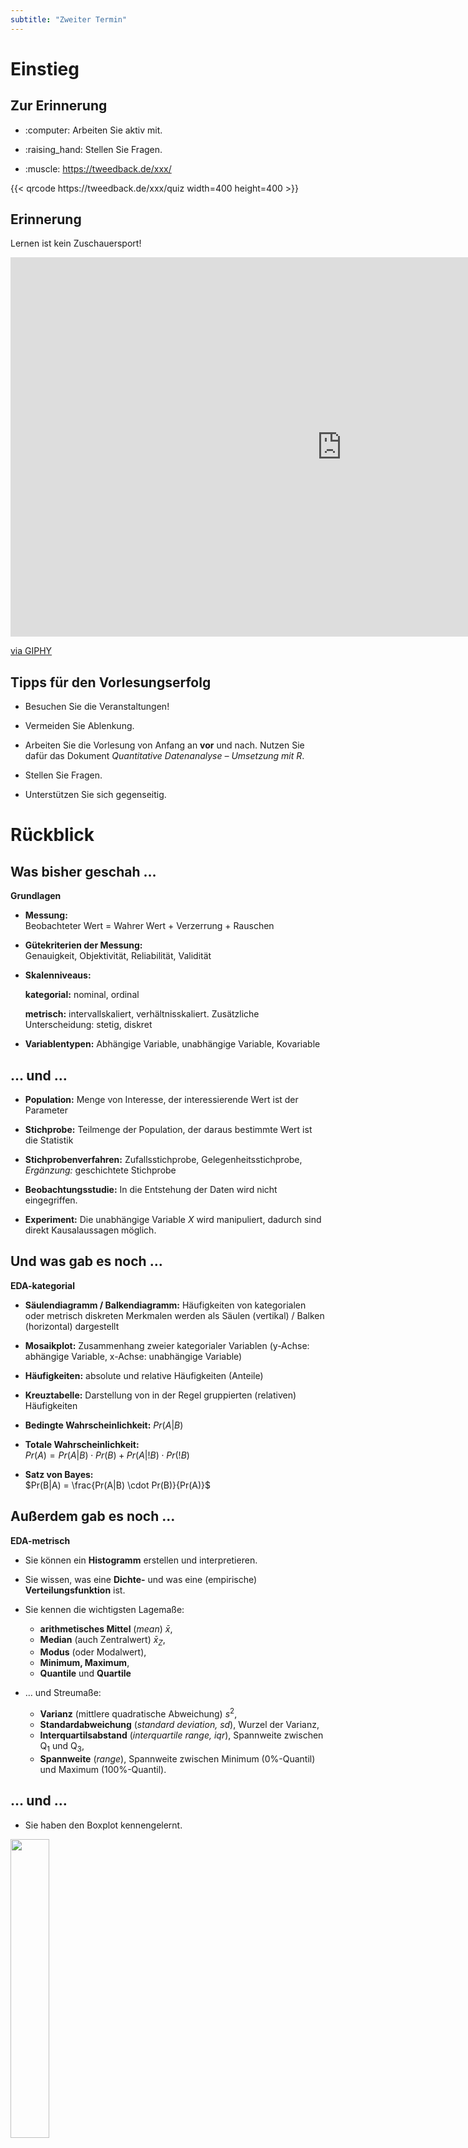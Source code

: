 ---
subtitle: "Zweiter Termin"
---

# Einstieg

## Zur Erinnerung

-   :computer: Arbeiten Sie aktiv mit.

-   :raising_hand: Stellen Sie Fragen.

-   :muscle: <https://tweedback.de/xxx/>

::: center
{{< qrcode https://tweedback.de/xxx/quiz width=400 height=400 >}}
:::

## Erinnerung

Lernen ist kein Zuschauersport!

::: center
<iframe src="https://giphy.com/embed/3o6Zt90p6NgiyoN4Mo" width="1060" height="607" frameBorder="0" class="giphy-embed" allowFullScreen>

</iframe>

::: footnote
[via GIPHY](https://media.giphy.com/media/3o6Zt90p6NgiyoN4Mo/giphy.gif)
:::
:::

## Tipps für den Vorlesungserfolg

-   Besuchen Sie die Veranstaltungen!

-   Vermeiden Sie Ablenkung.

-   Arbeiten Sie die Vorlesung von Anfang an **vor** und nach. Nutzen Sie dafür das Dokument *Quantitative Datenanalyse -- Umsetzung mit R*. 

-   Stellen Sie Fragen.

-   Unterstützen Sie sich gegenseitig.

# Rückblick

## Was bisher geschah ...

**Grundlagen**

-   **Messung:**\
    Beobachteter Wert = Wahrer Wert + Verzerrung + Rauschen

-   **Gütekriterien der Messung:**\
    Genauigkeit, Objektivität, Reliabilität, Validität

-   **Skalenniveaus:**

    [**kategorial:**]{.green} nominal, ordinal

    [**metrisch:**]{.green} intervallskaliert, verhältnisskaliert. Zusätzliche Unterscheidung: stetig, diskret

-   **Variablentypen:** Abhängige Variable, unabhängige Variable, Kovariable

## ... und ...

-   **Population:** Menge von Interesse, der interessierende Wert ist der Parameter

-   **Stichprobe:** Teilmenge der Population, der daraus bestimmte Wert ist die Statistik

-   **Stichprobenverfahren:** Zufallsstichprobe, Gelegenheitsstichprobe, *Ergänzung:* geschichtete Stichprobe

-   **Beobachtungsstudie:** In die Entstehung der Daten wird nicht eingegriffen.

-   **Experiment:** Die unabhängige Variable $X$ wird manipuliert, dadurch sind direkt Kausalaussagen möglich.

## Und was gab es noch ... {.smaller}

**EDA-kategorial**

-   **Säulendiagramm / Balkendiagramm:** Häufigkeiten von kategorialen oder metrisch diskreten Merkmalen werden als Säulen (vertikal) / Balken (horizontal) dargestellt

-   **Mosaikplot:** Zusammenhang zweier kategorialer Variablen (y-Achse: abhängige Variable, x-Achse: unabhängige Variable)

-   **Häufigkeiten:** absolute und relative Häufigkeiten (Anteile)

-   **Kreuztabelle:** Darstellung von in der Regel gruppierten (relativen) Häufigkeiten

-   **Bedingte Wahrscheinlichkeit:** [$Pr(A|B)$]{.small}

-   **Totale Wahrscheinlichkeit:**\
    [$Pr(A) = Pr(A|B) \cdot Pr(B) + Pr(A|!B) \cdot Pr(!B)$]{.small}

-   **Satz von Bayes:**\
    [$Pr(B|A) = \frac{Pr(A|B) \cdot Pr(B)}{Pr(A)}$]{.small}

## Außerdem gab es noch ... {.smaller}

**EDA-metrisch**

-   Sie können ein **Histogramm** erstellen und interpretieren.

-   Sie wissen, was eine **Dichte-** und was eine (empirische) **Verteilungsfunktion** ist.

-   Sie kennen die wichtigsten Lagemaße:

    -   [**arithmetisches Mittel** (*mean*) $\bar x$,]{.small}
    -   [**Median** (auch Zentralwert) $\bar x_Z$,]{.small}
    -   [**Modus** (oder Modalwert),]{.small}
    -   [**Minimum, Maximum**,]{.small}
    -   [**Quantile** und **Quartile**]{.small}

-   ... und Streumaße:

    -   [**Varianz** (mittlere quadratische Abweichung) $s^2$,]{.small}
    -   [**Standardabweichung** (*standard deviation, sd*), Wurzel der Varianz,]{.small}
    -   [**Interquartilsabstand** (*interquartile range, iqr*), Spannweite zwischen Q~1~ und Q~3~,]{.small}
    -   [**Spannweite** (*range*), Spannweite zwischen Minimum (0%-Quantil) und Maximum (100%-Quantil).]{.small}

## ... und ...

-   Sie haben den Boxplot kennengelernt.

::: center
![](img/Memes/Meme_Boxplot.jpg){width="35%"}
:::

## Heutiges Thema 🏫

-   Wiederholung Inferenzstatistik: Statistisches Schätzen und statistisches Testen



# Statistisches Schätzen

## Was Sie lernen 👩‍🏫

-   Wir wollen und können über die Daten hinaus gehen -- dabei müssen wir aber Unsicherheit berücksichtigen.

-   Sie wissen was ein Punktschätzer ist.

-   Sie wissen, was ein Standardfehler angibt und was Konfidenzintervalle (nicht) sind.

::: center
<iframe src="https://giphy.com/embed/MRsWGk355jTJXeQfvf" width="320" height="180" frameBorder="0" class="giphy-embed" allowFullScreen>

</iframe>

::: footnote
[via GIPHY](https://giphy.com/gifs/abcnetwork-MRsWGk355jTJXeQfvf)
:::
:::

Einstieg: <https://fomshinyapps.shinyapps.io/Sampling/>


## Wiederholung Inferenz

-   Der uns interessierende Wert in der **(Ziel-)Population** wird [(wahrer) Wert des Parameter]{.blue} genannt: $\color{blue}{\beta, \mu, \pi, \ldots}$

-   Der auf Basis einer **Stichprobe** berechnete Wert wird [Schätzwert]{.green} genannt. $\color{green}{\hat{\beta}=b, \hat{\mu}=\bar{y}, \hat{\pi}=p,\ldots}$

$$\color{green}{Schätzwert} = \color{blue}{Wert\,Parameter} + Verzerrung + Rauschen$$

::: footnote
Quelle: [Bueno de Mesquita und Fowler (2021)](https://press.princeton.edu/books/paperback/9780691214351/thinking-clearly-with-data): Estimate = Estimand + Bias + Noise
:::

## Punktschätzung -- Unverzerrt

::: columns
::: {.column width="50%"}
![](img/Memes/Meme_Unsicherheit.jpg){fig-align="center" width="75%"}
:::

::: {.column width="50%"}
![](img/Animationen/Estimate.gif){fig-align="center" width="100%"}
:::
:::

## Punktschätzung -- Verzerrt

::: columns
::: {.column width="50%"}
<br> ![](img/Memes/Meme_Bias.jpg){fig-align="center" width="95%"}
:::

::: {.column width="50%"}
![](img/Animationen/Estimate-Biased.gif){fig-align="center" width="100%"}
:::
:::

## Bootstrapping

::: center
![](img/Sonstige/Schema_Bootstrap.png){fig-align="center" width="80%"}

::: footnote
Quelle: [Allen Downey: tinyurl.com/inference3](https://tinyurl.com/inference3)
:::
:::

## Konfidenzintervall

::: columns
::: {.column width="50%"}
![](img/Memes/Meme_Konfidenzintervall.jpg){fig-align="center" width="75%"}
:::

::: {.column width="50%"}
![](img/Animationen/Confidence.gif){fig-align="center" width="100%"}
:::
:::

## Fallstudie 💻

::: columns
::: {.column width="50%"}
-   posit Cloud: In **Ihr** Projekt einloggen.

::: center
![](img/Software/posit_Project_StatistischeModellierung.png){width="80%"}
:::
:::

::: {.column width="50%"}
-   Lokal: RStudio durch Klick auf `StatMod_WiSe25.Rproj` starten oder RStudio aufrufen, das letzte Projekt müsste automatisch geladen werden.

::: center
![](img/Software/RStudio_Project_StatistischeModellierung.png){width="60%"}
:::
:::
:::

Öffnen Sie die Datei `Früherkennung-Inferenz.qmd` im Ordner `fallstudien`.

## 🎤 Konfidenzintervall

::: center
<iframe src="https://www.causeweb.org/cause/resources/fun/songs/call-it-maybe" title width="100%" height="500" style="border:none;">
</iframe>

::: {.footnote}
Quelle: <https://www.causeweb.org/cause/resources/fun/songs/call-it-maybe>
:::
:::

# Statistisches Testen

## Was Sie lernen 👩‍🏫

- Sie stellen Null- und Alternativhypothesen auf.

- Sie simulieren die Verteilung unter der Nullhypothese und ermitteln den p-Wert.

- Sie lernen die Fehlermöglichkeiten beim statistischen Testen kennen.


## Simulation $H_0$

::: center
![](img/Sonstige/Schema_Simulation.png){fig-align="center" width="80%"}

::: {.footnote}
Quelle: [Allen Downey: tinyurl.com/inference3](https://tinyurl.com/inference3)
:::
:::

## p-Wert (I/II)

::: {.columns}

:::: {.column width="50%"}
<br>
![](img/Memes/Meme_pWert.jpg){fig-align="center" width="75%"}
::::

:::: {.column width="50%"}
![](img/Animationen/P0.gif){fig-align="center" width="100%"}
::::
:::

## p-Wert (II/II)

::: {.columns}

:::: {.column width="50%"}
![](img/Memes/Meme_H0verwerfen.jpg){fig-align="center" width="75%"}
::::

:::: {.column width="50%"}
![](img/Animationen/P1.gif){fig-align="center" width="100%"}
::::
:::

## Fehlerarten (I/II)

::: {.columns}

:::: {.column width="50%"}
![](img/Memes/Meme_Fehlerarten.jpg){fig-align="center" width="60%"}
::::

:::: {.column width="50%"}
![](img/Memes/Meme_H0akzeptieren.jpg){fig-align="center" width="70%"}
::::
:::

## Fehlerarten (II/II)

Beim statistischen Testen können wir Fehler machen:

- $\alpha$-Fehler oder Fehler 1. Art:  
  Wir verwerfen die $H_0$, obwohl sie zutrifft.
  
  - Dieser Fehler wird durch das Signifikanzniveau $\alpha$ begrenzt.
  
- $\beta$-Fehler oder Fehler 2. Art:  
  Wir verwerfen die $H_0$ nicht, obwohl sie nicht zutrifft.
  
  - Dieser Fehler kann nicht im vorhinein begrenzt werden. Es kann aber vorab eine sogenannte *Poweranalyse* (Power = *Trennschärfe* eines Tests) durchgeführt werden.

## Fallstudie 💻

::: columns
::: {.column width="50%"}
-   posit Cloud: In **Ihr** Projekt einloggen.

::: center
![](img/Software/posit_Project_StatistischeModellierung.png){width="80%"}
:::
:::

::: {.column width="50%"}
-   Lokal: RStudio durch Klick auf `StatMod_WiSe25.Rproj` starten oder RStudio aufrufen, das letzte Projekt müsste automatisch geladen werden.

::: center
![](img/Software/RStudio_Project_StatistischeModellierung.png){width="60%"}
:::
:::
:::

Öffnen Sie die Datei `Impfung.qmd` im Ordner `fallstudien`.

## Hypothesenprüfung (I/II)

- Hypothesen können einseitig (gerichtet) oder zweiseitig (ungerichtet) sein.
- Bisher haben wir mit **ungerichteten** Hypothesen gearbeitet, wie z. B.:  
  $H_0:\beta_1 = 0 \qquad H_A:\beta_1\neq 0$
- **Gerichtete** Hypothesen, wie z. B.: Sie sind ein Glückspilz (das ist die $H_A$) und gewinnen häufiger im Lotto als die Wahrscheinlichkeit $\pi_0\approx 0.0186$, mindestens drei Richtige zu haben   
  $H_0:\pi\leq\pi_0 \qquad H_A:\pi > \pi_0$
- oder doch der Pechvogel  
  $H_0:\pi\geq\pi_0 \qquad H_A:\pi < \pi_0$

## Test Hypothesenprüfung

::: {.center}
<iframe width="1120" height="630" src="https://www.youtube.com/embed/HTdo6xjfFHI" title="YouTube video player" frameborder="0" allow="accelerometer; autoplay; clipboard-write; encrypted-media; gyroscope; picture-in-picture; web-share" allowfullscreen></iframe>

::: {.footnote}
Quelle: [The Raf: Summary Song #4 - SOS P-value (Stats Parody - Avicii S.O.S.)
](https://youtu.be/HTdo6xjfFHI)
:::
:::